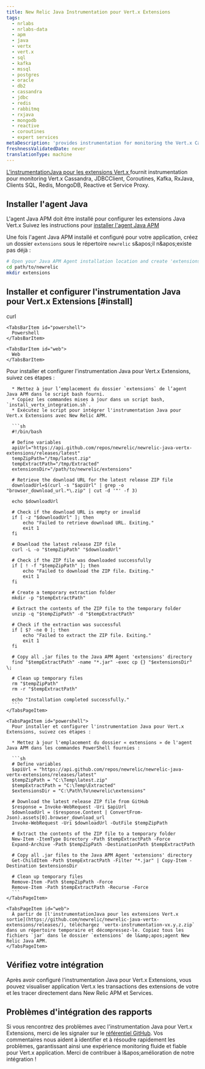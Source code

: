 ```yaml
---
title: New Relic Java Instrumentation pour Vert.x Extensions
tags:
  - nrlabs
  - nrlabs-data
  - apm
  - java
  - vertx
  - vert.x
  - sql
  - kafka
  - mssql
  - postgres
  - oracle
  - db2
  - cassandra
  - jdbc
  - redis
  - rabbitmq
  - rxjava
  - mongodb
  - reactive
  - coroutines
  - expert services
metaDescription: 'provides instrumentation for monitoring the Vert.x Cassandra, JDBCClient, Coroutines, Kafka, RxJava, SQL Clients, Redis, MongoDB, Reactive and Service Proxy.'
freshnessValidatedDate: never
translationType: machine
---
```


[L'instrumentationJava pour les extensions Vert.x ](https://github.com/newrelic/newrelic-java-vertx-extensions/tree/main)fournit instrumentation pour monitoring Vert.x Cassandra, JDBCClient, Coroutines, Kafka, RxJava, Clients SQL, Redis, MongoDB, Reactive et Service Proxy.

## Installer l'agent Java

L'agent Java APM doit être installé pour configurer les extensions Java Vert.x Suivez les instructions pour [installer l'agent Java APM](https://docs.newrelic.com/install/java/)

Une fois l'agent Java APM installé et configuré pour votre application, créez un dossier `extensions` sous le répertoire `newrelic` s&amp;apos;il n&amp;apos;existe pas déjà :

```bash
# Open your Java APM Agent installation location and create 'extensions' folder ( if it is not existing) 
cd path/to/newrelic
mkdir extensions
```

## Installer et configurer l'instrumentation Java pour Vert.x Extensions [#install]

<Tabs>
  <TabsBar>
    <TabsBarItem id="curl">
      curl
    </TabsBarItem>

    <TabsBarItem id="powershell">
      Powershell
    </TabsBarItem>

    <TabsBarItem id="web">
      Web
    </TabsBarItem>
  </TabsBar>

  <TabsPages>
    <TabsPageItem id="curl">
      Pour installer et configurer l'instrumentation Java pour Vert.x Extensions, suivez ces étapes :

      * Mettez à jour l’emplacement du dossier `extensions` de l’agent Java APM dans le script bash fourni.
      * Copiez les commandes mises à jour dans un script bash, `install_vertx_integration.sh`.
      * Exécutez le script pour intégrer l'instrumentation Java pour Vert.x Extensions avec New Relic APM.

      ```sh
      #!/bin/bash

      # Define variables
      apiUrl="https://api.github.com/repos/newrelic/newrelic-java-vertx-extensions/releases/latest"
      tempZipPath="/tmp/latest.zip"
      tempExtractPath="/tmp/Extracted"
      extensionsDir="/path/to/newrelic/extensions"

      # Retrieve the download URL for the latest release ZIP file
      downloadUrl=$(curl -s "$apiUrl" | grep -o "browser_download_url.*\.zip" | cut -d '"' -f 3)

      echo $downloadUrl

      # Check if the download URL is empty or invalid
      if [ -z "$downloadUrl" ]; then
          echo "Failed to retrieve download URL. Exiting."
          exit 1
      fi

      # Download the latest release ZIP file
      curl -L -o "$tempZipPath" "$downloadUrl"

      # Check if the ZIP file was downloaded successfully
      if [ ! -f "$tempZipPath" ]; then
          echo "Failed to download the ZIP file. Exiting."
          exit 1
      fi

      # Create a temporary extraction folder
      mkdir -p "$tempExtractPath"

      # Extract the contents of the ZIP file to the temporary folder
      unzip -q "$tempZipPath" -d "$tempExtractPath"

      # Check if the extraction was successful
      if [ $? -ne 0 ]; then
          echo "Failed to extract the ZIP file. Exiting."
          exit 1
      fi

      # Copy all .jar files to the Java APM Agent 'extensions' directory
      find "$tempExtractPath" -name "*.jar" -exec cp {} "$extensionsDir" \;

      # Clean up temporary files
      rm "$tempZipPath"
      rm -r "$tempExtractPath"

      echo "Installation completed successfully."
      ```
    </TabsPageItem>

    <TabsPageItem id="powershell">
      Pour installer et configurer l'instrumentation Java pour Vert.x Extensions, suivez ces étapes :

      * Mettez à jour l'emplacement du dossier « extensions » de l'agent Java APM dans les commandes PowerShell fournies :

      ```sh
      # Define variables
      $apiUrl = "https://api.github.com/repos/newrelic/newrelic-java-vertx-extensions/releases/latest"
      $tempZipPath = "C:\Temp\latest.zip"
      $tempExtractPath = "C:\Temp\Extracted"
      $extensionsDir = "C:\Path\To\newrelic\extensions"

      # Download the latest release ZIP file from GitHub
      $response = Invoke-WebRequest -Uri $apiUrl
      $downloadUrl = ($response.Content | ConvertFrom-Json).assets[0].browser_download_url
      Invoke-WebRequest -Uri $downloadUrl -OutFile $tempZipPath

      # Extract the contents of the ZIP file to a temporary folder
      New-Item -ItemType Directory -Path $tempExtractPath -Force
      Expand-Archive -Path $tempZipPath -DestinationPath $tempExtractPath

      # Copy all .jar files to the Java APM Agent 'extensions' directory
      Get-ChildItem -Path $tempExtractPath -Filter "*.jar" | Copy-Item -Destination $extensionsDir

      # Clean up temporary files
      Remove-Item -Path $tempZipPath -Force
      Remove-Item -Path $tempExtractPath -Recurse -Force
      ```
    </TabsPageItem>

    <TabsPageItem id="web">
      À partir de [l'instrumentationJava pour les extensions Vert.x sortie](https://github.com/newrelic/newrelic-java-vertx-extensions/releases/), téléchargez `vertx-instrumentation-vx.y.z.zip` dans un répertoire temporaire et décompressez-le. Copiez tous les fichiers `jar` dans le dossier `extensions` de l&amp;apos;agent New Relic Java APM.
    </TabsPageItem>
  </TabsPages>
</Tabs>

## Vérifiez votre intégration

Après avoir configuré l'instrumentation Java pour Vert.x Extensions, vous pouvez visualiser application Vert.x les transactions des extensions de votre et les tracer directement dans New Relic APM et Services.

## Problèmes d'intégration des rapports

Si vous rencontrez des problèmes avec l'instrumentation Java pour Vert.x Extensions, merci de les signaler sur le [référentiel GitHub](https://github.com/newrelic/newrelic-java-vertx-extensions/issues). Vos commentaires nous aident à identifier et à résoudre rapidement les problèmes, garantissant ainsi une expérience monitoring fluide et fiable pour Vert.x application. Merci de contribuer à l&amp;apos;amélioration de notre intégration !
